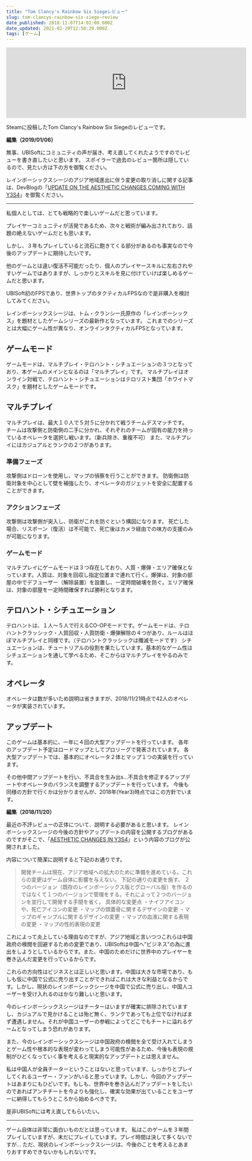 ```yaml
---
title: "Tom Clancy's Rainbow Six Siegeレビュー"
slug: tom-clancys-rainbow-six-siege-review
date_published: 2018-11-07T14:02:00.000Z
date_updated: 2021-02-20T12:58:29.000Z
tags: [ゲーム]
---
```


<iframe src="https://store.steampowered.com/widget/359550/88521/" frameborder="0" width="646" height="190"></iframe>

Steamに投稿したTom Clancy's Rainbow Six Siegeのレビューです。

**編集（2019/01/06）**

無事、UBISoftにコミュニティの声が届き、考え直してくれたようですのでレビューを書き直したいと思います。
スポイラーで過去のレビュー箇所は隠しているので、見たい方は下の方を御覧ください。

レインボーシックスシージのアジア地域進出に伴う変更の取り消しに関する記事は、DevBlogの「[UPDATE ON THE AESTHETIC CHANGES COMING WITH Y3S4](https://rainbow6.ubisoft.com/siege/en-us/news/152-340339-16/update-on-the-aesthetic-changes-coming-with-y3s4)」を御覧ください。

---

私個人としては、とても戦略的で楽しいゲームだと思っています。

プレイヤーコミュニティが活発であるため、次々と戦術が編み出されており、話題の絶えないゲームだとも思います。

しかし、３年もプレイしていると流石に飽きてくる部分があるのも事実なので今後のアップデートに期待したいです。

他のゲームとは違い復活不可能だったり、個人のプレイヤースキルに左右されやすいゲームではありますが、しっかりとスキルを見に付けていけば楽しめるゲームだと思います。

UBISoft初のFPSであり、世界トップのタクティカルFPSなので是非購入を検討してみてください。

レインボーシックスシージは、トム・クランシー氏原作の「レインボーシックス」を題材としたゲームシリーズの最新作となっています。
これまでのシリーズとは大幅にゲーム性が異なり、オンラインタクティカルFPSとなっています。

## ゲームモード

ゲームモードは、マルチプレイ・テロハント・シチュエーションの３つとなっており、本ゲームのメインとなるのは「マルチプレイ」です。
マルチプレイはオンライン対戦で、テロハント・シチュエーションはテロリスト集団「ホワイトマスク」を題材としたゲームモードです。

## マルチプレイ

マルチプレイは、最大１０人で５対５に分かれて戦うチームデスマッチです。
チームは攻撃側と防衛側の二手に分かれ、それぞれのチームが固有の能力を持っているオペレータを選択し戦います。（新兵除き、重複不可）
また、マルチプレイにはカジュアルとランクの２つがあります。

### 準備フェーズ

攻撃側はドローンを使用し、マップの偵察を行うことができます。
防衛側は防衛対象を中心として壁を補強したり、オペレータのガジェットを安全に配置することができます。

### アクションフェーズ

攻撃側は攻撃側が突入し、防衛がこれを防ぐという構図になります。
死亡した場合、リスポーン（復活）は不可能で、死亡後はカメラ経由での味方の支援のみが可能になります。

### ゲームモード

マルチプレイにゲームモードは３つ存在しており、人質・爆弾・エリア確保となっています。人質は、対象を回収し指定位置まで連れて行く。爆弾は、対象の部屋の中でデフューザー（解除装置）を設置し、一定時間破壊を防ぐ。エリア確保は、対象の部屋を一定時間確保すれば勝利となります。

## テロハント・シチュエーション

テロハントは、１人～５人で行えるCO-OPモードです。ゲームモードは、テロハントクラッシック・人質回収・人質防衛・爆弾解除の４つがあり、ルールはほぼマルチプレイと同様です。（テロハントクラッシックは殲滅モードです）
シチュエーションは、チュートリアルの役割を果たしています。基本的なゲーム性はシチュエーションを通して学べるため、そこからはマルチプレイをやるのみです。

## オペレータ

オペレータは数が多いため説明は省きますが、2018/11/21時点で42人のオペレータが実装されています。

## アップデート

このゲームは基本的に、一年に４回の大型アップデートを行っています。
各年のアップデート予定はロードマップとしてプロリーグで発表されています。
各大型アップデートでは、基本的にオペレータ２体とマップ１つの実装を行っています。

その他中間アップデートを行い、不具合を生み出s...不具合を修正するアップデートやオペレータのバランスを調整するアップデートを行っています。
今後も同様の方針で行くかは分かりませんが、2018年(Year3)時点ではこの方針でいます。

**編集（2018/11/20）**

最近の不評レビューの正体について、説明する必要があると思います。
レインボーシックスシージの今後の方針やアップデートの内容を公開するブログがあるのですがそこで、「[AESTHETIC CHANGES IN Y3S4](https://rainbow6.ubisoft.com/siege/en-us/news/152-337194-16/aesthetic-changes-in-y3s4)」という内容のブログが公開されました。

内容について簡潔に説明すると下記のお通りです。

> 開発チームは現在、アジア地域への拡大のために準備を進めている。これらの変更はゲーム自体に影響を与えない。
> 下記の通りの変更を施す。
> ２つのバージョン（既存のレインボーシックス版とグローバル版）を作るのではなくて１つのバージョンで管理をする。それによって２つのバージョンを並行して開発する手間を省く。
> 具体的な変更点
> ・ナイフアイコンや、死亡アイコンの変更
> ・マップの頭蓋骨に関するデザインの変更
> ・マップのギャンブルに関するデザインの変更
> ・マップの血液に関する表現の変更
> ・マップの性的表現の変更

これによって炎上している理由なのですが、アジア地域と言いつつこれらは中国政府の検閲を回避するための変更であり、UBISoftは中国へ”ビジネス”の為に進出をしようとしているからです。また、中国のためだけに世界中のプレイヤーを巻き込んだ変更を行っているからです。

これらの方向性はビジネスとは正しいと思います。中国は大きな市場であり、もしも仮に中国で公式に売り出すことができればこれは大きな利益となるからです。しかし、現状のレインボーシックシージを中国で公式に売り出し、中国人ユーザーを受け入れるのはかなり難しいと思います。

今のレインボーシックスシージはチーターはいますが確実に排除されていますし、カジュアルで見かけることは殆ど無く、ランクであっても上位でなければまず遭遇しません。それが中国ユーザーの参戦によってどこでもチートに溢れるゲームとなってしまう恐れがあります。

また、今のレインボーシックスシージは中国政府の検閲を全て受け入れてしまうとゲーム性や根本的な表現が変わってしまう可能性があるため、今後も表現の規制がひどくなっていく事を考えると現実的なアップデートとは思えません。

私は中国人が全員チーターということはないと思っています、しっかりとプレイしてくれるユーザー・ファンがいると思っています。しかし、今回のアップデートはあまりにもひどいです。もしも、世界中を巻き込んだアップデートをしたいのであればアンチチートを今よりも強化し、確実な効果が出ていることをユーザーに納得してもらうところから始めるべきです。

是非UBISoftには考え直してもらいたい。

---

ゲーム自体は非常に面白いものだとは思っています。
私はこのゲームを３年間プレイしていますが、未だにプレイしています。プレイ時間は決して多くないですが...
ただ、現状のレインボーシックスシージは、今後のことを考えるとあまりおすすめできないかもしれないです。

